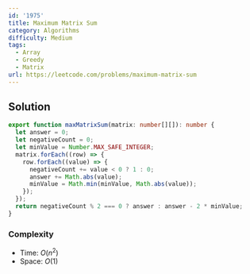 ```yaml
---
id: '1975'
title: Maximum Matrix Sum
category: Algorithms
difficulty: Medium
tags:
  - Array
  - Greedy
  - Matrix
url: https://leetcode.com/problems/maximum-matrix-sum
---
```


## Solution

```typescript filename="solution.ts" copy
export function maxMatrixSum(matrix: number[][]): number {
  let answer = 0;
  let negativeCount = 0;
  let minValue = Number.MAX_SAFE_INTEGER;
  matrix.forEach((row) => {
    row.forEach((value) => {
      negativeCount += value < 0 ? 1 : 0;
      answer += Math.abs(value);
      minValue = Math.min(minValue, Math.abs(value));
    });
  });
  return negativeCount % 2 === 0 ? answer : answer - 2 * minValue;
}
```

### Complexity

- Time: $O(n^2)$
- Space: $O(1)$

